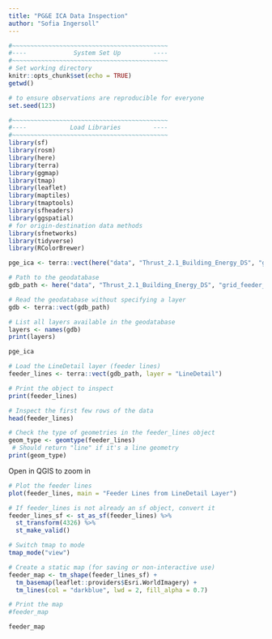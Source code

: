 ```yaml
---
title: "PG&E ICA Data Inspection"
author: "Sofia Ingersoll"
---
```


```r
#~~~~~~~~~~~~~~~~~~~~~~~~~~~~~~~~~~~~~~~~~~~
#----             System Set Up         ----
#~~~~~~~~~~~~~~~~~~~~~~~~~~~~~~~~~~~~~~~~~~~
# Set working directory 
knitr::opts_chunk$set(echo = TRUE)
getwd()

# to ensure observations are reproducible for everyone
set.seed(123)

#~~~~~~~~~~~~~~~~~~~~~~~~~~~~~~~~~~~~~~~~~~~
#----            Load Libraries         ----
#~~~~~~~~~~~~~~~~~~~~~~~~~~~~~~~~~~~~~~~~~~~
library(sf)
library(rosm)
library(here)
library(terra)
library(ggmap)
library(tmap)
library(leaflet)
library(maptiles)
library(tmaptools)
library(sfheaders)
library(ggspatial)
# for origin-destination data methods
library(sfnetworks)  
library(tidyverse)
library(RColorBrewer)
```

```r
pge_ica <- terra::vect(here("data", "Thrust_2.1_Building_Energy_DS", "grid_feeder_data", "PGE", "ICADisplay.gdb"))

# Path to the geodatabase
gdb_path <- here("data", "Thrust_2.1_Building_Energy_DS", "grid_feeder_data", "PGE", "ICADisplay.gdb")

# Read the geodatabase without specifying a layer
gdb <- terra::vect(gdb_path)

# List all layers available in the geodatabase
layers <- names(gdb)
print(layers)

```

```r
pge_ica
```


```r
# Load the LineDetail layer (feeder lines)
feeder_lines <- terra::vect(gdb_path, layer = "LineDetail")

# Print the object to inspect
print(feeder_lines)

# Inspect the first few rows of the data
head(feeder_lines)
```
```r
# Check the type of geometries in the feeder_lines object
geom_type <- geomtype(feeder_lines)
 # Should return "line" if it's a line geometry
print(geom_type) 
```

Open in QGIS to zoom in 

```r
# Plot the feeder lines
plot(feeder_lines, main = "Feeder Lines from LineDetail Layer")
```
```r
# If feeder_lines is not already an sf object, convert it
feeder_lines_sf <- st_as_sf(feeder_lines) %>% 
  st_transform(4326) %>% 
  st_make_valid()
```

```r
# Switch tmap to mode
tmap_mode("view")

# Create a static map (for saving or non-interactive use)
feeder_map <- tm_shape(feeder_lines_sf) +
  tm_basemap(leaflet::providers$Esri.WorldImagery) +
  tm_lines(col = "darkblue", lwd = 2, fill_alpha = 0.7)

# Print the map
#feeder_map
```
```r
feeder_map
```


